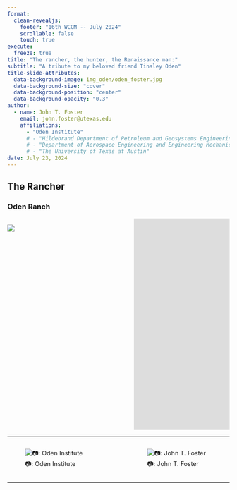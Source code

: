 ```yaml
---
format: 
  clean-revealjs:
    footer: "16th WCCM -- July 2024"
    scrollable: false
    touch: true
execute:
  freeze: true
title: "The rancher, the hunter, the Renaissance man:"
subtitle: "A tribute to my beloved friend Tinsley Oden"
title-slide-attributes: 
  data-background-image: img_oden/oden_foster.jpg
  data-background-size: "cover"
  data-background-position: "center"
  data-background-opacity: "0.3"
author: 
  - name: John T. Foster
    email: john.foster@utexas.edu
    affiliations: 
      - "Oden Institute"
      # - "Hildebrand Department of Petroleum and Geosystems Engineering"
      # - "Department of Aerospace Engineering and Engineering Mechanics"
      # - "The University of Texas at Austin"
date: July 23, 2024
---
```


## The Rancher 
### Oden Ranch 
::: {.columns}

::: {.column width=55%}
![](img_oden/ranch_gate.jpg)
:::

::: {.column width=45%}
<iframe src="https://www.google.com/maps/d/embed?mid=1ySEIO7jnaqRa6DaEQMe9QXWMZhbG8rs&ehbc=2E312F"
  width="640" 
  height="480" 
  frameborder="0" 
  style="border:0"
  referrerpolicy="no-referrer-when-downgrade"
></iframe>
:::

:::

___

::: {.columns}

::: {.column width=53%}
![<span>&#x1F4F7;</span>: Oden Institute](img_oden/oden_hat.jpg)
:::

::: {.column width=47%}
![<span>&#x1F4F7;</span>: John T. Foster](img_oden/oden_lake.jpg)
:::

:::

---

